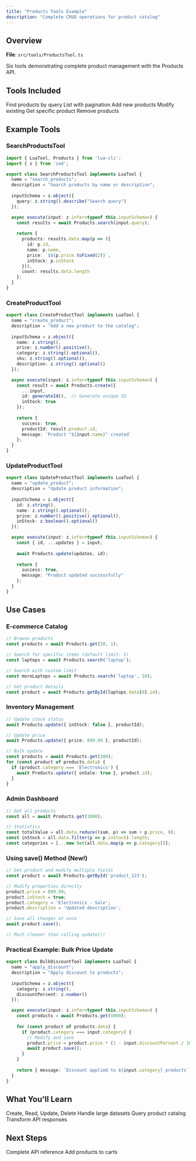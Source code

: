 ```yaml
---
title: "Products Tools Example"
description: "Complete CRUD operations for product catalog"
---
```


## Overview

**File**: `src/tools/ProductsTool.ts`

Six tools demonstrating complete product management with the Products API.

## Tools Included

<CardGroup cols={3}>
  <Card title="Search" icon="magnifying-glass">
    Find products by query
  </Card>
  <Card title="Get All" icon="list">
    List with pagination
  </Card>
  <Card title="Create" icon="plus">
    Add new products
  </Card>
  <Card title="Update" icon="pen">
    Modify existing
  </Card>
  <Card title="Get By ID" icon="fingerprint">
    Get specific product
  </Card>
  <Card title="Delete" icon="trash">
    Remove products
  </Card>
</CardGroup>

## Example Tools

### SearchProductsTool

```typescript
import { LuaTool, Products } from 'lua-cli';
import { z } from 'zod';

export class SearchProductsTool implements LuaTool {
  name = "search_products";
  description = "Search products by name or description";
  
  inputSchema = z.object({
    query: z.string().describe("Search query")
  });

  async execute(input: z.infer<typeof this.inputSchema>) {
    const results = await Products.search(input.query);
    
    return {
      products: results.data.map(p => ({
        id: p.id,
        name: p.name,
        price: `$${p.price.toFixed(2)}`,
        inStock: p.inStock
      })),
      count: results.data.length
    };
  }
}
```

### CreateProductTool

```typescript
export class CreateProductTool implements LuaTool {
  name = "create_product";
  description = "Add a new product to the catalog";
  
  inputSchema = z.object({
    name: z.string(),
    price: z.number().positive(),
    category: z.string().optional(),
    sku: z.string().optional(),
    description: z.string().optional()
  });

  async execute(input: z.infer<typeof this.inputSchema>) {
    const result = await Products.create({
      ...input,
      id: generateId(),  // Generate unique ID
      inStock: true
    });
    
    return {
      success: true,
      productId: result.product.id,
      message: `Product "${input.name}" created`
    };
  }
}
```

### UpdateProductTool

```typescript
export class UpdateProductTool implements LuaTool {
  name = "update_product";
  description = "Update product information";
  
  inputSchema = z.object({
    id: z.string(),
    name: z.string().optional(),
    price: z.number().positive().optional(),
    inStock: z.boolean().optional()
  });

  async execute(input: z.infer<typeof this.inputSchema>) {
    const { id, ...updates } = input;
    
    await Products.update(updates, id);
    
    return {
      success: true,
      message: "Product updated successfully"
    };
  }
}
```

## Use Cases

### E-commerce Catalog

```typescript
// Browse products
const products = await Products.get(20, 1);

// Search for specific items (default limit: 5)
const laptops = await Products.search('laptop');

// Search with custom limit
const moreLaptops = await Products.search('laptop', 10);

// Get product details
const product = await Products.getById(laptops.data[0].id);
```

### Inventory Management

```typescript
// Update stock status
await Products.update({ inStock: false }, productId);

// Update price
await Products.update({ price: 899.99 }, productId);

// Bulk update
const products = await Products.get(100);
for (const product of products.data) {
  if (product.category === 'Electronics') {
    await Products.update({ onSale: true }, product.id);
  }
}
```

### Admin Dashboard

```typescript
// Get all products
const all = await Products.get(1000);

// Statistics
const totalValue = all.data.reduce((sum, p) => sum + p.price, 0);
const inStock = all.data.filter(p => p.inStock).length;
const categories = [...new Set(all.data.map(p => p.category))];
```

### Using save() Method (New!)

```typescript
// Get product and modify multiple fields
const product = await Products.getById('product_123');

// Modify properties directly
product.price = 899.99;
product.inStock = true;
product.category = 'Electronics - Sale';
product.description = 'Updated description';

// Save all changes at once
await product.save();

// Much cleaner than calling update()!
```

### Practical Example: Bulk Price Update

```typescript
export class BulkDiscountTool implements LuaTool {
  name = "apply_discount";
  description = "Apply discount to products";
  
  inputSchema = z.object({
    category: z.string(),
    discountPercent: z.number()
  });

  async execute(input: z.infer<typeof this.inputSchema>) {
    const products = await Products.get(1000);
    
    for (const product of products.data) {
      if (product.category === input.category) {
        // Modify and save
        product.price = product.price * (1 - input.discountPercent / 100);
        await product.save();
      }
    }
    
    return { message: `Discount applied to ${input.category} products` };
  }
}
```

## What You'll Learn

<CardGroup cols={2}>
  <Card title="CRUD Operations" icon="database">
    Create, Read, Update, Delete
  </Card>
  <Card title="Pagination" icon="table">
    Handle large datasets
  </Card>
  <Card title="Search" icon="magnifying-glass">
    Query product catalog
  </Card>
  <Card title="Data Formatting" icon="paintbrush">
    Transform API responses
  </Card>
</CardGroup>

## Next Steps

<CardGroup cols={2}>
  <Card
    title="Products API"
    icon="book"
    href="/api/products"
  >
    Complete API reference
  </Card>
  <Card
    title="Baskets Example"
    icon="cart-shopping"
    href="/examples/baskets"
  >
    Add products to carts
  </Card>
</CardGroup>

